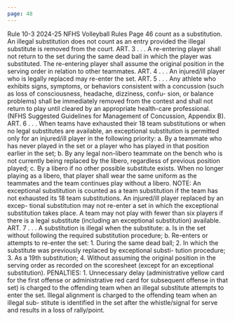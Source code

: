 ```yaml
---
page: 48
---
```


Rule 10-3 2024-25 NFHS Volleyball Rules Page 46 count as a substitution. An illegal substitution does not count as an entry provided the illegal substitute is removed from the court. ART. 3 . . . A re-entering player shall not return to the set during the same dead ball in which the player was substituted. The re-entering player shall assume the original position in the serving order in relation to other teammates. ART. 4 . . . An injured/ill player who is legally replaced may re-enter the set. ART. 5 . . . Any athlete who exhibits signs, symptoms, or behaviors consistent with a concussion (such as loss of consciousness, headache, dizziness, confu- sion, or balance problems) shall be immediately removed from the contest and shall not return to play until cleared by an appropriate health-care professional. (NFHS Suggested Guidelines for Management of Concussion, Appendix B). ART. 6 . . . When teams have exhausted their 18 team substitutions or when no legal substitutes are available, an exceptional substitution is permitted only for an injured/ill player in the following priority: a. By a teammate who has never played in the set or a player who has played in that position earlier in the set; b. By any legal non-libero teammate on the bench who is not currently being replaced by the libero, regardless of previous position played; c. By a libero if no other possible substitute exists. When no longer playing as a libero, that player shall wear the same uniform as the teammates and the team continues play without a libero. NOTE: An exceptional substitution is counted as a team substitution if the team has not exhausted its 18 team substitutions. An injured/ill player replaced by an excep- tional substitution may not re-enter a set in which the exceptional substitution takes place. A team may not play with fewer than six players if there is a legal substitute (including an exceptional substitution) available. ART. 7 . . . A substitution is illegal when the substitute: a. Is in the set without following the required substitution procedure; b. Re-enters or attempts to re-enter the set: 1. During the same dead ball; 2. In which the substitute was previously replaced by exceptional substi- tution procedure; 3. As a 19th substitution; 4. Without assuming the original position in the serving order as recorded on the scoresheet (except for an exceptional substitution). PENALTIES: 1. Unnecessary delay (administrative yellow card for the first offense or administrative red card for subsequent offense in that set) is charged to the offending team when an illegal substitute attempts to enter the set. Illegal alignment is charged to the offending team when an illegal sub- stitute is identified in the set after the whistle/signal for serve and results in a loss of rally/point.